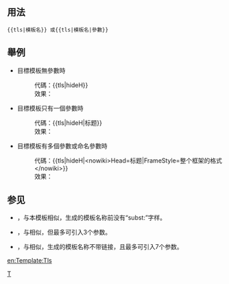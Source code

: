 <noinclude>{{template doc page viewed directly}}</noinclude>

== 用法 ==

 &#123;{tls|模板名}&#125; 或&#123;{tls|模板名|參數}&#125;

== 舉例 ==
*目標模板無參數時
*:代碼：&#123;{tls|hideH}&#125;
*:效果：{{tls|hideH}}
*目標模板只有一個參數時
*:代碼：&#123;{tls|hideH|标题}&#125;
*:效果：{{tls|hideH|标题}}
*目標模板有多個參數或命名參數時
*:代碼：&#123;{tls|hideH|&lt;nowiki&gt;Head=标题|FrameStyle=整个框架的格式&lt;/nowiki&gt;}&#125;
*:效果：{{tls|hideH|<nowiki>Head=标题|FrameStyle=整个框架的格式</nowiki>}}

== 参见 ==
* {{tl|tl}}，与本模板相似，生成的模板名称前没有“subst:”字样。
* {{tl|tlx}}，与{{tl|tl}}相似，但最多可引入3个参数。
* {{tl|tnull}}，与{{tl|tl}}相似，生成的模板名称不带链接，且最多可引入7个参数。

<includeonly>
[[Category:鏈接模板|T]]
[[Category:輸入支援模板|{{PAGENAME}}]]
[[en:Template:Tls]]
</includeonly>